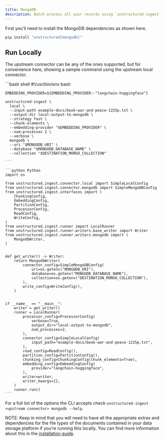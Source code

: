 ```yaml
---
title: MongoDB 
description: Batch process all your records using `unstructured-ingest` to store structured outputs locally on your filesystem and upload those local files to an MongoDB collection.
---
```


First you’ll need to install the MongoDB dependencies as shown here.

```bash
pip install "unstructured[mongodb]"

```


## Run Locally

The upstream connector can be any of the ones supported, but for convenience here, showing a sample command using the upstream local connector.

<CodeGroup>
    ```bash shell
    #!/usr/bin/env bash
    
    EMBEDDING_PROVIDER=${EMBEDDING_PROVIDER:-"langchain-huggingface"}
    
    unstructured-ingest \
      local \
      --input-path example-docs/book-war-and-peace-1225p.txt \
      --output-dir local-output-to-mongodb \
      --strategy fast \
      --chunk-elements \
      --embedding-provider "$EMBEDDING_PROVIDER" \
      --num-processes 2 \
      --verbose \
      mongodb \
      --uri "$MONGODB_URI" \
      --database "$MONGODB_DATABASE_NAME" \
      --collection "$DESTINATION_MONGO_COLLECTION"
    
    ```
    
    ```python Python 
    import os
    
    from unstructured.ingest.connector.local import SimpleLocalConfig
    from unstructured.ingest.connector.mongodb import SimpleMongoDBConfig
    from unstructured.ingest.interfaces import (
        ChunkingConfig,
        EmbeddingConfig,
        PartitionConfig,
        ProcessorConfig,
        ReadConfig,
        WriteConfig,
    )
    from unstructured.ingest.runner import LocalRunner
    from unstructured.ingest.runner.writers.base_writer import Writer
    from unstructured.ingest.runner.writers.mongodb import (
        MongodbWriter,
    )
    
    
    def get_writer() -> Writer:
        return MongodbWriter(
            connector_config=SimpleMongoDBConfig(
                uri=os.getenv("MONGODB_URI"),
                database=os.getenv("MONGODB_DATABASE_NAME"),
                collection=os.getenv("DESTINATION_MONGO_COLLECTION"),
            ),
            write_config=WriteConfig(),
        )
    
    
    if __name__ == "__main__":
        writer = get_writer()
        runner = LocalRunner(
            processor_config=ProcessorConfig(
                verbose=True,
                output_dir="local-output-to-mongodb",
                num_processes=2,
            ),
            connector_config=SimpleLocalConfig(
                input_path="example-docs/book-war-and-peace-1225p.txt",
            ),
            read_config=ReadConfig(),
            partition_config=PartitionConfig(),
            chunking_config=ChunkingConfig(chunk_elements=True),
            embedding_config=EmbeddingConfig(
                provider="langchain-huggingface",
            ),
            writer=writer,
            writer_kwargs={},
        )
        runner.run()
    ```
</CodeGroup>



For a full list of the options the CLI accepts check `unstructured-ingest <upstream connector> mongodb --help`.

NOTE: Keep in mind that you will need to have all the appropriate extras and dependencies for the file types of the documents contained in your data storage platform if you’re running this locally. You can find more information about this in the [installation guide](/installation/overview).